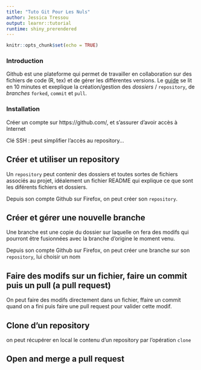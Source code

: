 ```yaml
---
title: "Tuto Git Pour Les Nuls"
author: Jessica Tressou
output: learnr::tutorial
runtime: shiny_prerendered
---
```


```r
knitr::opts_chunk$set(echo = TRUE)
```
### Introduction
Github est une plateforme qui permet de travailler en collaboration sur des fichiers de code (R, tex) et de gérer les différentes versions.
Le [guide](https://guides.github.com/activities/hello-world/ "Guide_Github") se lit en 10 minutes et exeplique la création/gestion des *dossiers* / `repository`, de *branches* `forked`, `commit` et `pull`. 

### Installation

Créer un compte sur https://github.com/, et s'assurer d'avoir accès à Internet

Clé SSH : peut simplifier l'accès au repository...

## Créer et utiliser un repository

Un `repository` peut contenir des dossiers et toutes sortes de fichiers associés au projet, idéalement un fichier README qui explique ce que sont les diférents fichiers et dossiers.

Depuis son compte Github sur Firefox, on peut créer son `repository`.

## Créer et gérer une nouvelle branche

Une branche est une copie du dossier sur laquelle on fera des modifs qui pourront être fusionnées avec la branche d'origine le moment venu.

Depuis son compte Github sur Firefox, on peut créer une branche sur son `repository`, lui choisir un nom


## Faire des modifs sur un fichier, faire un commit puis un pull (a pull request)

On peut faire des modifs directement dans un fichier, ffaire un commit quand on a fini puis faire une pull request pour valider cette modif.

## Clone d'un repository

on peut récupérer en local le contenu d'un repository par l'opération `clone`



## Open and merge a pull request


